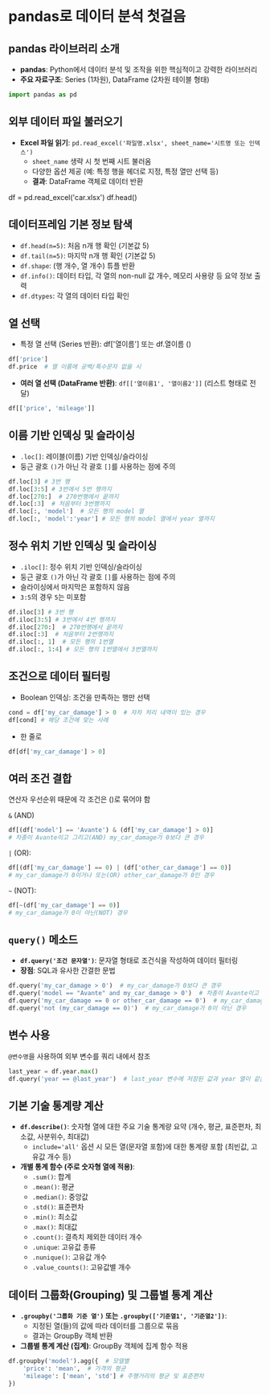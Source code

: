 
# pandas로 데이터 분석 첫걸음




## pandas 라이브러리 소개

* **pandas**: Python에서 데이터 분석 및 조작을 위한 핵심적이고 강력한 라이브러리
* **주요 자료구조**: Series (1차원), DataFrame (2차원 테이블 형태)
```python
import pandas as pd
```



## 외부 데이터 파일 불러오기

* **Excel 파일 읽기**: `pd.read_excel('파일명.xlsx', sheet_name='시트명 또는 인덱스')`
    * `sheet_name` 생략 시 첫 번째 시트 불러옴
    * 다양한 옵션 제공 (예: 특정 행을 헤더로 지정, 특정 열만 선택 등)
    * **결과**: DataFrame 객체로 데이터 반환

df = pd.read_excel('car.xlsx')
df.head()



## 데이터프레임 기본 정보 탐색

* `df.head(n=5)`: 처음 n개 행 확인 (기본값 5)
* `df.tail(n=5)`: 마지막 n개 행 확인 (기본값 5)
* `df.shape`: (행 개수, 열 개수) 튜플 반환
* `df.info()`: 데이터 타입, 각 열의 non-null 값 개수, 메모리 사용량 등 요약 정보 출력
* `df.dtypes`: 각 열의 데이터 타입 확인



## 열 선택

* 특정 열 선택 (Series 반환): df['열이름'] 또는 df.열이름 ()
```python
df['price']
df.price  # 열 이름에 공백/특수문자 없을 시
```

* **여러 열 선택 (DataFrame 반환)**: `df[['열이름1', '열이름2']]` (리스트 형태로 전달)
```python
df[['price', 'mileage']]
```

## 이름 기반 인덱싱 및 슬라이싱

- `.loc[]`: 레이블(이름) 기반 인덱싱/슬라이싱 
- 둥근 괄호 `()`가 아닌 각 괄호 `[]`를 사용하는 점에 주의

```python
df.loc[3] # 3번 행
df.loc[3:5] # 3번에서 5번 행까지
df.loc[270:]  # 270번행에서 끝까지
df.loc[:3]  # 처음부터 3번행까지
df.loc[:, 'model']  # 모든 행의 model 열
df.loc[:, 'model':'year'] # 모든 행의 model 열에서 year 열까지
```


## 정수 위치 기반 인덱싱 및 슬라이싱    

- `.iloc[]`: 정수 위치 기반 인덱싱/슬라이싱 
- 둥근 괄호 `()`가 아닌 각 괄호 `[]`를 사용하는 점에 주의
- 슬라이싱에서 마지막은 포함하지 않음
- `3:5`의 경우 `5`는 미포함

```python
df.iloc[3] # 3번 행
df.iloc[3:5] # 3번에서 4번 행까지
df.iloc[270:]  # 270번행에서 끝까지
df.iloc[:3]  # 처음부터 2번행까지
df.iloc[:, 1]  # 모든 행의 1번열
df.iloc[:, 1:4] # 모든 행의 1번열에서 3번열까지
```



## 조건으로 데이터 필터링

- Boolean 인덱싱: 조건을 만족하는 행만 선택
```python
cond = df['my_car_damage'] > 0  # 자차 처리 내역이 있는 경우
df[cond] # 해당 조건에 맞는 사례
```

- 한 줄로
```python
df[df['my_car_damage'] > 0]
```

## 여러 조건 결합

연산자 우선순위 때문에 각 조건은 ()로 묶어야 함

`&` (AND)
```python
df[(df['model'] == 'Avante') & (df['my_car_damage'] > 0)]
# 차종이 Avante이고 그리고(AND) my_car_damage가 0보다 큰 경우
```

`|` (OR):
```python
df[(df['my_car_damage'] == 0) | (df['other_car_damage'] == 0)]
# my_car_damage가 0이거나 또는(OR) other_car_damage가 0인 경우
```

`~` (NOT):
```python
df[~(df['my_car_damage'] == 0)]
# my_car_damage가 0이 아닌(NOT) 경우
```





## `query()` 메소드

* **`df.query('조건 문자열')`**: 문자열 형태로 조건식을 작성하여 데이터 필터링
* **장점**: SQL과 유사한 간결한 문법
```python
df.query('my_car_damage > 0')  # my_car_damage가 0보다 큰 경우
df.query('model == "Avante" and my_car_damage > 0')  # 차종이 Avante이고 my_car_damage가 0보다 큰 경우
df.query('my_car_damage == 0 or other_car_damage == 0')  # my_car_damage가 0이거나 other_car_damage가 0인 경우
df.query('not (my_car_damage == 0)')  # my_car_damage가 0이 아닌 경우
```

## 변수 사용
`@변수명`을 사용하여 외부 변수를 쿼리 내에서 참조

```python
last_year = df.year.max()
df.query('year == @last_year')  # last_year 변수에 저장된 값과 year 열이 같은 행을 선택
```



## 기본 기술 통계량 계산

* **`df.describe()`**: 숫자형 열에 대한 주요 기술 통계량 요약 (개수, 평균, 표준편차, 최소값, 사분위수, 최대값)
    * `include='all'` 옵션 시 모든 열(문자열 포함)에 대한 통계량 포함 (최빈값, 고유값 개수 등)
* **개별 통계 함수 (주로 숫자형 열에 적용)**:
    * `.sum()`: 합계
    * `.mean()`: 평균
    * `.median()`: 중앙값
    * `.std()`: 표준편차
    * `.min()`: 최소값
    * `.max()`: 최대값
    * `.count()`: 결측치 제외한 데이터 개수
    * `.unique`: 고유값 종류
    * `.nunique()`: 고유값 개수
    * `.value_counts()`: 고유값별 개수



## 데이터 그룹화(Grouping) 및 그룹별 통계 계산

* **`.groupby('그룹화 기준 열')` 또는 `.groupby(['기준열1', '기준열2'])`**:
    * 지정된 열(들)의 값에 따라 데이터를 그룹으로 묶음
    * 결과는 GroupBy 객체 반환
* **그룹별 통계 계산 (집계)**: GroupBy 객체에 집계 함수 적용
```python
df.groupby('model').agg({  # 모델별
    'price': 'mean',  # 가격의 평균 
    'mileage': ['mean', 'std'] # 주행거리의 평균 및 표준편차
})  
```



